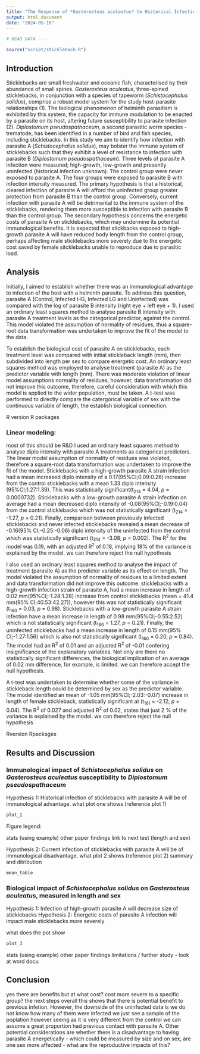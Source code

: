 ```yaml
---
title: "The Response of *Gasterosteus aculeatus* to Historical Infection with *Schistocephalus solidus* Provides Protectective Immunity Against Subsequent Infection with *Diplostomum pseudospathaceum*"
output: html_document
date: "2024-05-16"
---
```


```r
# READ DATA ----

source("script/stickleback.R")

```


## Introduction
Sticklebacks are small freshwater and oceanic fish, characterised by their abundance of small spines. *Gasterosteus aculeatus*, three-spined sticklebacks, in conjunction with a species of tapeworm (*Schistocephalus solidus*), comprise a robust model system for the study host-parasite relationships (1). The biological phenomenon of helminth parasitism is exhibited by this system, the capacity for immune modulation to be enacted by a parasite on its host, altering future susceptibility to parasite infection (2). *Diplostomum pseudospathaceum*, a second parasitic worm species - trematode, has been identified in a number of bird and fish species, including sticklebacks. In this study we aim to identify how infection with parasite A (*Schistocephalus solidus*), may bolster the immune system of sticklebacks such that they exhibit a level of resistance to infection with parasite B (*Diplostomum pseudospathaceum*). Three levels of parasite A infection were measured; high-growth, low-growth and presently uninfected (historical infection unknown). The control group were never exposed to parasite A. The four groups were exposed to parasite B with infection intensity measured. The primary hypothesis is that a historical, cleared infection of parasite A will afford the uninfected group greater protection from parasite B than the control group. Conversely, current infection with parasite A will be detrimental to the immune system of the sticklebacks, rendering them more susceptible to infection with parasite B than the control group. The secondary hypothesis concerns the energetic costs of parasite A on sticklebacks, which may undermine its potential immunological benefits. It is expected that stickbacks exposed to high-growth parasite A will have reduced body length from the control group, perhaps affecting male sticklebacks more severely due to the energetic cost saved by female sitcklebacks unable to reproduce due to parasitic load.


## Analysis
Initially, I aimed to establish whether there was an immunological advantage to infection of the host with a helminth parasite. To address this question, parasite A (Control, Infected HG, Infected LG and Uninfected) was compared with the log of parasite B intensity (right eye + left eye + 1). I used an ordinary least squares method to analyse parasite B intensity with parasite A treatment levels as the categorical predictor, against the control. This model violated the assumption of normality of residues, thus a square-root data transformation was undertaken to improve the fit of the model to the data. 

To establish the biological cost of parasite A on sticklebacks, each treatment level was compared with initial stickleback length (mm), then subdivided into length per sex to compare energetic cost. An ordinary least squares method was employed to analyse treatment (parasite A) as the predictor variable with length (mm). There was moderate violation of linear model assumptions normality of residues, however, data transformation did not improve this outcome, therefore, careful consideration with which this model is applied to the wider population, must be taken. A t-test was performed to directly compare the catergorical variable of sex with the continuous variable of length, the establish biological connection.

R version
R packages

### Linear modeling:
most of this should be R&D
I used an ordinary least squares method to analyse diplo intensity with parasite A treatments as categorical predictors. The linear model assumption of normality of residues was violated, therefore a square-root data transformation was undertaken to improve the fit of the model.
Sticklebacks with a high-growth parasite A strain infection had a mean increased diplo intensity of a 0.17(95%CI;0.09:0.26) increase from the control sticklebacks with a mean 1.33 diplo intensity (95%CI;1.27:1.39). This was statistically significant(t~214~ = 4.04, *p* = 0.0000732). 
Sticklebacks with a low-growth parasite A strain infection on average had a mean decreased diplo intensity of -0.08(95%CI;-0.19:0.04) from the control sticklebacks which was not statistically significant (t~214~ = -1.27, *p* = 0.21).
Finally, comparison between previously infected sticklebacks and never infected sticklebacks revealed a mean decrease of -0.16(95% CI;-0.25:-0.06) diplo intensity of the uninfected from the control which was statistically significant (t~214~ = -3.08, *p* = 0.002).
The R^2^ for the model was 0.19, with an adjusted R^2^ of 0.18, implying 18% of the variance is explained by the model.
we can therefore reject the null hypothesis

I also used an ordinary least squares method to analyse the impact of treatment (parasite A) as the predictor variable as its effect on length. The model violated the assumption of normality of residues to a limited extent and data transformation did not improve this outcome. sticklebacks with a high-growth infection strain of parasite A, had a mean increase in length of 0.02 mm(95%CI;-1.24:1.28) increase from control sticklebacks (mean = 41.4 mm(95% CI;40.53:42.27)), however this was not statistically significant (t~160~ = 0.03, *p* = 0.98). Sticklebacks with a low-growth parasite A strain infection have a mean increase in length of 0.98 mm(95%CI;-0.55:2.52) which is not statistically significant (t~160~ = 1.27, *p* = 0.21). Finally, the uninfected sticklebacks had a mean increase in length of 0.15 mm(95% CI;-1.27:1.56) which is also not statistically significant (t~160~ = 0.20, *p* = 0.84). The model had an R^2^ of 0.01 and an adjusted R^2^ of -0.01 confering insignificance of the explanatory variables. Not only are there no statistically significant differences, the biological implication of an average of 0.02 mm difference, for example, is limited.
we can therefore accept the null hypothesis.

A t-test was undertaken to determine whether some of the variance in stickleback length could be determined by sex as the predictor variable. The model identified an mean of -1.05 mm(95%CI;-2.03:-0.07) increase in length of female stickleback, statistically significant at (t~161~ = -2.12, *p* = 0.04). The R^2^ of 0.027 and adjusted R^2^ of 0.02, states that just 2 % of the variance is explained by the model. 
we can therefore reject the null hypothesis

Rversion
Rpackages

## Results and Discussion

### Immunological impact of *Schistocephalus solidus* on *Gasterosteus aculeatus* susceptibility to *Diplostomum pseudospathaceum*
Hypothesis 1: Historical infection of sticklebacks with parasite A will be of immunological advantage. 
what plot one shows (reference plot 1)

```r

plot_1

```
Figure legend:

stats (using example)
other paper findings
link to next test (length and sex)


Hypothesis 2: Current infection of sticklebacks with parasite A will be of immunological disadvantage. 
what plot 2 shows (reference plot 2)
summary and ditribution

```r

mean_table

```

### Biological impact of *Schistocephalus solidus* on *Gasterosteus aculeatus*, measured in length and sex
Hypothesis 1: Infection of high-growth parasite A will decrease size of sticklebacks
Hypothesis 2: Energetic costs of parasite A infection will impact male sticklebacks more severely

what does the pot show

```r

plot_3

```

stats (using example)
other paper findings
limitations / further study - look at word docu


## Conclusion 
yes there are benefits but at what cost?
cost more severe to a specific group?
the next steps
overall this shows that there is potential benefit to previous infetion. However, the downside of the uninfected data is we do not know how many of them were infected we just see a sample of the poplation however seeing as it is very different from the control we can assume a great proportion had previous contact with parasite A. Other potential considerations are whether there is a disadvantage to having parasite A energetically - which could be measured by size and on sex, are one sex more affected - what are the reproductive impacts of this? 



